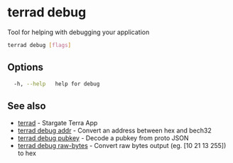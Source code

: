 # terrad debug

Tool for helping with debugging your application

```sh Terrad
terrad debug [flags]
```

## Options

```sh Terrad
  -h, --help   help for debug
```

## See also

* [terrad](terrad.mdx)	 - Stargate Terra App
* [terrad debug addr](terrad_debug_addr.mdx)	 - Convert an address between hex and bech32
* [terrad debug pubkey](terrad_debug_pubkey.mdx)	 - Decode a pubkey from proto JSON
* [terrad debug raw-bytes](terrad_debug_raw-bytes.mdx)	 - Convert raw bytes output (eg. [10 21 13 255]) to hex


